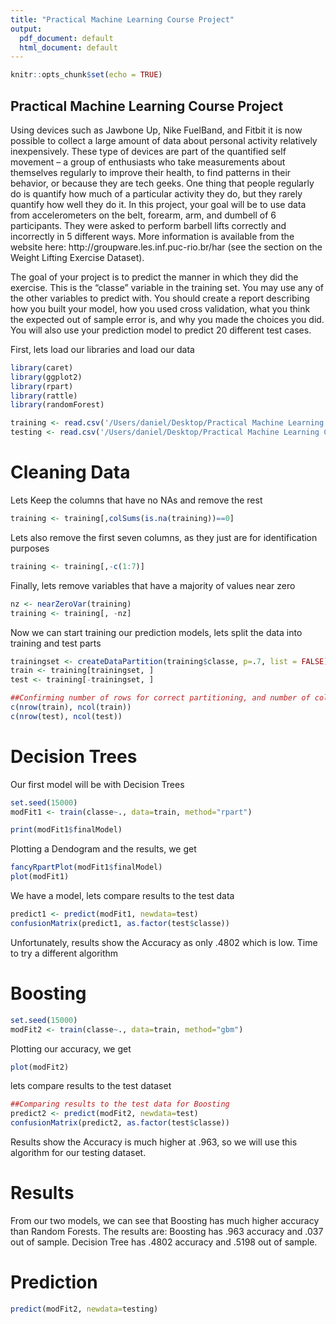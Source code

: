 ```yaml
---
title: "Practical Machine Learning Course Project"
output:
  pdf_document: default
  html_document: default
---
```


```r
knitr::opts_chunk$set(echo = TRUE)
```

## Practical Machine Learning Course Project

Using devices such as Jawbone Up, Nike FuelBand, and Fitbit it is now possible to collect a large amount of data about personal activity relatively inexpensively. These type of devices are part of the quantified self movement – a group of enthusiasts who take measurements about themselves regularly to improve their health, to find patterns in their behavior, or because they are tech geeks. One thing that people regularly do is quantify how much of a particular activity they do, but they rarely quantify how well they do it. In this project, your goal will be to use data from accelerometers on the belt, forearm, arm, and dumbell of 6 participants. They were asked to perform barbell lifts correctly and incorrectly in 5 different ways. More information is available from the website here: http://groupware.les.inf.puc-rio.br/har (see the section on the Weight Lifting Exercise Dataset). 

The goal of your project is to predict the manner in which they did the exercise. This is the "classe" variable in the training set. You may use any of the other variables to predict with. You should create a report describing how you built your model, how you used cross validation, what you think the expected out of sample error is, and why you made the choices you did. You will also use your prediction model to predict 20 different test cases. 

First, lets load our libraries and load our data
```r
library(caret)
library(ggplot2)
library(rpart)
library(rattle)
library(randomForest)

training <- read.csv('/Users/daniel/Desktop/Practical Machine Learning Course Project/training data.csv')
testing <- read.csv('/Users/daniel/Desktop/Practical Machine Learning Course Project/test data.csv')

```

# Cleaning Data
Lets Keep the columns that have no NAs and remove the rest
```r
training <- training[,colSums(is.na(training))==0]
```

Lets also remove the first seven columns, as they just are for identification purposes
```r
training <- training[,-c(1:7)]
```

Finally, lets remove variables that have a majority of values near zero
```r
nz <- nearZeroVar(training)
training <- training[, -nz]
```

Now we can start training our prediction models, lets split the data into training and test parts
```r
trainingset <- createDataPartition(training$classe, p=.7, list = FALSE)
train <- training[trainingset, ]
test <- training[-trainingset, ]

##Confirming number of rows for correct partitioning, and number of columns for same column count
c(nrow(train), ncol(train))
c(nrow(test), ncol(test))
```

# Decision Trees
Our first model will be with Decision Trees
```r
set.seed(15000)
modFit1 <- train(classe~., data=train, method="rpart")

print(modFit1$finalModel)
```

Plotting a Dendogram and the results, we get
```r
fancyRpartPlot(modFit1$finalModel)
plot(modFit1)
```

We have a model, lets compare results to the test data
```r
predict1 <- predict(modFit1, newdata=test)
confusionMatrix(predict1, as.factor(test$classe))
```
Unfortunately, results show the Accuracy as only .4802 which is low. Time to try a different algorithm

# Boosting
```r
set.seed(15000)
modFit2 <- train(classe~., data=train, method="gbm")
```

Plotting our accuracy, we get
```r
plot(modFit2)
```

lets compare results to the test dataset
```r
##Comparing results to the test data for Boosting
predict2 <- predict(modFit2, newdata=test)
confusionMatrix(predict2, as.factor(test$classe))
```
Results show the Accuracy is much higher at .963, so we will use this algorithm for our testing dataset.

# Results
From our two models, we can see that Boosting has much higher accuracy than Random Forests. The results are:
Boosting has .963 accuracy and .037 out of sample.
Decision Tree has .4802 accuracy and .5198 out of sample.

# Prediction
```r
predict(modFit2, newdata=testing)
```
